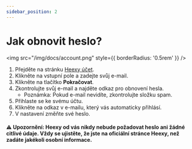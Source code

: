 ---
sidebar_position: 2
---

# Jak obnovit heslo?
<img src="/img/docs/account.png" style={{ borderRadius: '0.5rem' }} />

1. Přejděte na stránku [Heexy účet](https://account.heexy.org/).
2. Klikněte na vstupní pole a zadejte svůj e-mail.
3. Klikněte na tlačítko **Pokračovat**.
4. Zkontrolujte svůj e-mail a najděte odkaz pro obnovení hesla.  
   - Poznámka: Pokud e-mail nevidíte, zkontrolujte složku spam.
5. Přihlaste se ke svému účtu.
6. Klikněte na odkaz v e-mailu, který vás automaticky přihlásí.
7. V nastavení změňte své heslo.

#### ⚠️ **Upozornění: Heexy od vás nikdy nebude požadovat heslo ani žádné citlivé údaje. Vždy se ujistěte, že jste na oficiální stránce Heexy, než zadáte jakékoli osobní informace.**